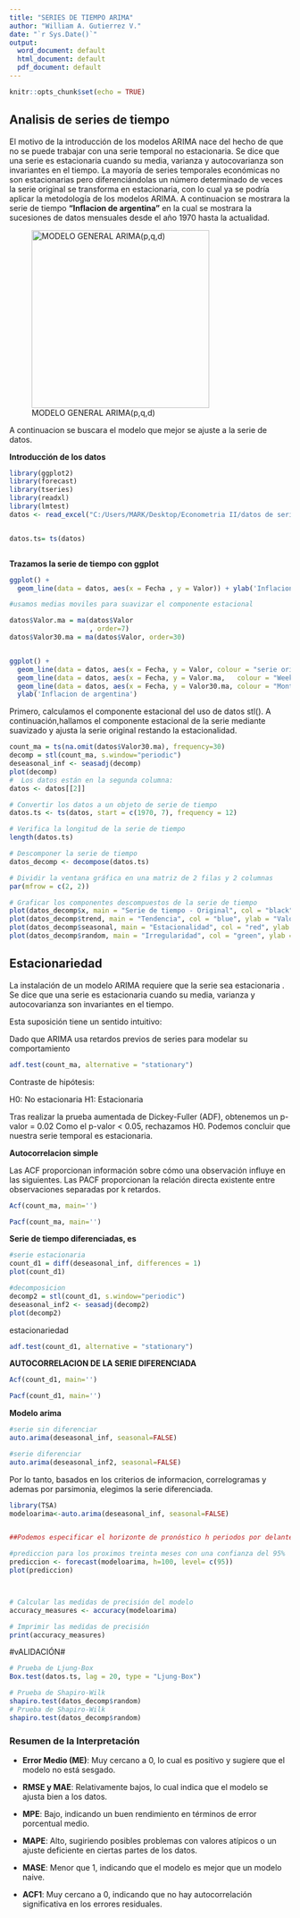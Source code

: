 ---
title: "SERIES DE TIEMPO ARIMA"
author: "William A. Gutierrez V."
date: "`r Sys.Date()`"
output:
  word_document: default
  html_document: default
  pdf_document: default
---

```{r setup, include=FALSE}
knitr::opts_chunk$set(echo = TRUE)
```

## Analisis de series de tiempo

El motivo de la introducción de los modelos ARIMA nace del hecho de que no se puede trabajar con una serie temporal no estacionaria. Se dice que una serie es estacionaria cuando su media, varianza y autocovarianza son invariantes en el tiempo. La mayoría de series temporales económicas no son estacionarias pero diferenciándolas un número determinado de veces la serie original se transforma en estacionaria, con lo cual ya se podría aplicar la metodología de los modelos ARIMA. A continuacion se mostrara la serie de tiempo **"Inflacion de argentina"** en la cual se mostrara la sucesiones de datos mensuales desde el año 1970 hasta la actualidad.

![MODELO GENERAL ARIMA(p,q,d)](images/descarga.jpeg){width="318"}

A continuacion se buscara el modelo que mejor se ajuste a la serie de datos.

**Introducción de los datos**

```{r}
library(ggplot2)
library(forecast)
library(tseries)
library(readxl)
library(lmtest)
datos <- read_excel("C:/Users/MARK/Desktop/Econometria II/datos de series de tiempo argentina.xlsx")


datos.ts= ts(datos)



```

**Trazamos la serie de tiempo con ggplot**

```{r}
ggplot() +
  geom_line(data = datos, aes(x = Fecha , y = Valor)) + ylab('Inflacion de argentina')


```

```{r}

#usamos medias moviles para suavizar el componente estacional

datos$Valor.ma = ma(datos$Valor
                    , order=7) 
datos$Valor30.ma = ma(datos$Valor, order=30)


ggplot() +
  geom_line(data = datos, aes(x = Fecha, y = Valor, colour = "serie original")) +
  geom_line(data = datos, aes(x = Fecha, y = Valor.ma,   colour = "Weekly Moving Average"))  +
  geom_line(data = datos, aes(x = Fecha, y = Valor30.ma, colour = "Monthly Moving Average"))  +
  ylab('Inflacion de argentina')
```

Primero, calculamos el componente estacional del uso de datos stl(). A continuación,hallamos el componente estacional de la serie mediante suavizado y ajusta la serie original restando la estacionalidad.

```{r}
count_ma = ts(na.omit(datos$Valor30.ma), frequency=30)
decomp = stl(count_ma, s.window="periodic")
deseasonal_inf <- seasadj(decomp)
plot(decomp)
#  Los datos están en la segunda columna:
datos <- datos[[2]]

# Convertir los datos a un objeto de serie de tiempo
datos.ts <- ts(datos, start = c(1970, 7), frequency = 12)

# Verifica la longitud de la serie de tiempo
length(datos.ts)

# Descomponer la serie de tiempo
datos_decomp <- decompose(datos.ts)

# Dividir la ventana gráfica en una matriz de 2 filas y 2 columnas
par(mfrow = c(2, 2))

# Graficar los componentes descompuestos de la serie de tiempo
plot(datos_decomp$x, main = "Serie de tiempo - Original", col = "black", ylab = "Valores")
plot(datos_decomp$trend, main = "Tendencia", col = "blue", ylab = "Valores")
plot(datos_decomp$seasonal, main = "Estacionalidad", col = "red", ylab = "Valores")
plot(datos_decomp$random, main = "Irregularidad", col = "green", ylab = "Valores")
```

## Estacionariedad

La instalación de un modelo ARIMA requiere que la serie sea estacionaria . Se dice que una serie es estacionaria cuando su media, varianza y autocovarianza son invariantes en el tiempo.

Esta suposición tiene un sentido intuitivo:

Dado que ARIMA usa retardos previos de series para modelar su comportamiento

```{r}
adf.test(count_ma, alternative = "stationary")

```

Contraste de hipótesis:

H0: No estacionaria H1: Estacionaria

Tras realizar la prueba aumentada de Dickey-Fuller (ADF), obtenemos un p-valor = 0.02 Como el p-valor \< 0.05, rechazamos H0. Podemos concluir que nuestra serie temporal es estacionaria.

**Autocorrelacion simple**

Las ACF proporcionan información sobre cómo una observación influye en las siguientes. Las PACF proporcionan la relación directa existente entre observaciones separadas por k retardos.

```{r}
Acf(count_ma, main='')

Pacf(count_ma, main='')
```

**Serie de tiempo diferenciadas, es**

```{r}
#serie estacionaria
count_d1 = diff(deseasonal_inf, differences = 1)
plot(count_d1)

#decomposicion
decomp2 = stl(count_d1, s.window="periodic")
deseasonal_inf2 <- seasadj(decomp2)
plot(decomp2)
```

estacionariedad

```{r}
adf.test(count_d1, alternative = "stationary")
```

**AUTOCORRELACION DE LA SERIE DIFERENCIADA**

```{r}
Acf(count_d1, main='')

Pacf(count_d1, main='')
```

**Modelo arima**

```{r}
#serie sin diferenciar
auto.arima(deseasonal_inf, seasonal=FALSE)

#serie diferenciar
auto.arima(deseasonal_inf2, seasonal=FALSE)

```

Por lo tanto, basados en los criterios de informacion, correlogramas y ademas por parsimonia, elegimos la serie diferenciada.

```{r}
library(TSA)
modeloarima<-auto.arima(deseasonal_inf, seasonal=FALSE)


##Podemos especificar el horizonte de pronóstico h periodos por delante para que se realicen las predicciones, y usar el modelo ajustado para generar dichas predicciones:

#prediccion para los proximos treinta meses con una confianza del 95%
prediccion <- forecast(modeloarima, h=100, level= c(95))
plot(prediccion)



# Calcular las medidas de precisión del modelo
accuracy_measures <- accuracy(modeloarima)

# Imprimir las medidas de precisión
print(accuracy_measures)
```

#vALIDACIÓN#
```{r}

# Prueba de Ljung-Box
Box.test(datos.ts, lag = 20, type = "Ljung-Box")

# Prueba de Shapiro-Wilk
shapiro.test(datos_decomp$random)
# Prueba de Shapiro-Wilk
shapiro.test(datos_decomp$random)
```

### Resumen de la Interpretación

-   **Error Medio (ME)**: Muy cercano a 0, lo cual es positivo y sugiere que el modelo no está sesgado.

-   **RMSE y MAE**: Relativamente bajos, lo cual indica que el modelo se ajusta bien a los datos.

-   **MPE**: Bajo, indicando un buen rendimiento en términos de error porcentual medio.

-   **MAPE**: Alto, sugiriendo posibles problemas con valores atípicos o un ajuste deficiente en ciertas partes de los datos.

-   **MASE**: Menor que 1, indicando que el modelo es mejor que un modelo naive.

-   **ACF1**: Muy cercano a 0, indicando que no hay autocorrelación significativa en los errores residuales.
